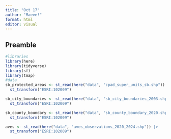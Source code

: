 ```yaml
---
title: "Oct 17"
author: "Maeve!"
format: html
editor: visual
---
```


## Preamble

```r
#libraries
library(here)
library(tidyverse)
library(sf)
library(tmap)
#data
sb_protected_areas <- st_read(here("data", "cpad_super_units_sb.shp")) |>  
  st_transform("ESRI:102009")

sb_city_boundaries <- st_read(here("data", "sb_city_boundaries_2003.shp")) |> 
  st_transform("ESRI:102009")

sb_county_boundary <- st_read(here("data", "sb_county_boundary_2020.shp")) |> 
  st_transform("ESRI:102009")

aves <- st_read(here("data", "aves_observations_2020_2024.shp")) |> 
  st_transform("ESRI:102009")
```
